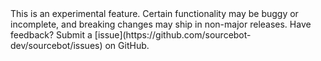 
<Warning>
This is an experimental feature. Certain functionality may be buggy or incomplete, and breaking changes may ship in non-major releases. Have feedback? Submit a [issue](https://github.com/sourcebot-dev/sourcebot/issues) on GitHub.
</Warning>

